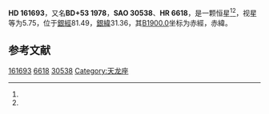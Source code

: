 {{Starbox begin
| name = HD 161693
}}
{{Starbox observe
| epoch = [[J2000.0|J2000.0]]
| constell = {{星座名待查}}<ref name=SIMBAD>{{cite web
 | url=http://simbad.u-strasbg.fr/simbad/sim-id?Ident=HR+6618
 | title =Pulsating variable Star
 | publisher=Centre de Données astronomiques de Strasbourg
 | work=SIMBAD
 | accessdate=2012-07-13}}</ref><ref name=DATA>{{cite web
 | url=http://vizier.u-strasbg.fr/viz-bin/VizieR-5?-out.add=.&-source=5050&-corr=PK=HR&-out.max=9999&HR=6618
 | title=VizieR Detailed Page
 | accessdate=2012-07-13
 | archive-date=2019-02-16
 | archive-url=https://web.archive.org/web/20190216091023/http://vizier.u-strasbg.fr/viz-bin/VizieR-5?-out.add=.&-source=5050&-corr=PK=HR&-out.max=9999&HR=6618
 | dead-url=no
 }}</ref>
| 星官 = 
| ra = {{RA|17|43|59.3}}<ref name=SIMBAD /><ref name=DATA />
| dec = {{DEC|+53|48|6}}<ref name=SIMBAD /><ref name=DATA />
| appmag_v = 5.75<ref name=SIMBAD /><ref name=DATA />
}}
{{Starbox character
| class = A2V<ref name=SIMBAD /><ref name=DATA />
| b-v = 0.01<ref name=SIMBAD /><ref name=DATA />
| u-b = 0.05<ref name=SIMBAD /><ref name=DATA />
| r-i = 0<ref name=SIMBAD /><ref name=DATA />
| variable = 
}}
{{Starbox astrometry
| radial_v = 0.05
| prop_mo_ra = -2
| parallax = 
| p_error = 
}}
{{Starbox catalog
| names =BD+53 1978，[[SAO星表|SAO]] 30538，[[HD星表|HD]] 161693，[[HR星表|HR]] 6618}}
{{Starbox reference |Simbad=HR+6618}}
{{Starbox end}}

'''HD 161693'''，又名'''BD+53 1978'''，'''SAO 30538'''、'''HR 6618'''，是一颗恒星<ref name=SIMBAD /><ref name=DATA />，视星等为5.75，位于[[銀道座標系|銀經]]81.49，[[銀道座標系|銀緯]]31.36，其[[B1900.0|B1900.0]]坐标为赤經{{RA|17|41|53.8}}，赤緯{{DEC|+53|31.36|37}}。

== 参考文献 ==
{{reflist}}

{{star-stub}}

[[Category:HD和HDE天體|161693]]
[[Category:HR天體|6618]]
[[Category:SAO天體|30538]]
[[Category:天龙座|Category:天龙座]]
